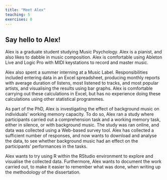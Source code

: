 ```yaml
---
title: "Meet Alex"
teaching: 5
exercises: 0
---
```


## Say hello to Alex!

Alex is a graduate student studying Music Psychology. Alex is a pianist, and also likes to dabble in music composition. Alex is comfortable using Ableton Live and Logic Pro with MIDI keystations to record and master music.

Alex also spent a summer interning at a Music Label. Responsibilities included entering data in an Excel spreadsheet, producing monthly reports with average duration of listens, most listened to tracks, and most popular artists, and visualising the results using bar graphs. Alex is comfortable carrying out these calculations in Excel, but has no experience doing these calculations using other statistical programmes.

As part of the PhD, Alex is investigating the effect of background music on individuals' working memory capacity. To do so, Alex ran a study where participants carried out a comprehension task and a working memory task, either in silence, or with background music. The study was ran online, and data was collected using a Web-based survey tool. Alex has collected a sufficient number of responses, and now wants to download and analyse the data, to see whether background music had an effect on the participants' performances in the tasks. 

Alex wants to try using R within the RStudio environment to explore and visualise the collected data. Furthermore, Alex wants to document the work carried out, to make it easier to remember what was done, when writing up the methodology of the dissertation.
